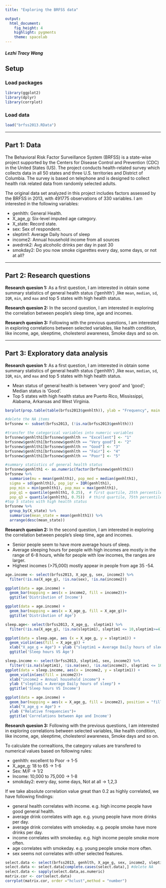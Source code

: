 ```yaml
---
title: "Exploring the BRFSS data"

output: 
  html_document: 
    fig_height: 4
    highlight: pygments
    theme: spacelab
---
```

#### *Lezhi Tracy Wang*

## Setup

### Load packages

```r
library(ggplot2)
library(dplyr)
library(corrplot)
```

### Load data


```r
load("brfss2013.RData")
```

* * *

## Part 1: Data
The Behavioral Risk Factor Surveillance System (BRFSS) is a state-wise project supported by the Centers for Disease Control and Prevention (CDC) in the United States (US). The project conducts health-related survey which collects data in all 50 states and three U.S. territories and District of Columbia. The survey is based on telephone and is designed to collect health risk related data from randomly selected adults.

The original data set analyzed in this project includes factors assessed by the BRFSS in 2013, with 491775 observations of 330 variables. I am interested in the following variables:

- genhlth: General Health.
- X_age_g: Six-level imputed age category. 
- X_state: Record state.
- sex: Sex of respondent.
- sleptim1: Average Daily hours of sleep
- income2: Annual household income from all sources
- avedrnk2: Avg alcoholic drinks per day in past 30 
- smokday2: Do you now smoke cigarettes every day, some days, or not at all? 

* * *

## Part 2: Research questions

**Research quesion 1:**
As a first question, I am interested in obtain some summary statistics of general health status ('genhlth') ,like `mean`, `median`, `sd`, `IQR`, `min`, and `max` and top 5 states with high health status. 

**Research quesion 2:**
In the second question, I am interested in exploring the correlation between people's sleep time, age and incomes.

**Research quesion 3:**
Following with the previous questions, I am interested in exploring correlations between selected variables, like health condition, like income, age, sleeptime, cholesterol awareness, Smoke days and so on.

* * *

## Part 3: Exploratory data analysis

**Research quesion 1:**
As a first question, I am interested in obtain some summary statistics of general health status ('genhlth') ,like `mean`, `median`, `sd`, `IQR`, `min`, and `max` and top 5 states with high health status. 

-  Mean status of general health is between 'very good' and 'good'; Median status is 'Good'.
-  Top 5 states with high health status are Puerto Rico, Mississippi, Alabama, Arkansas and West Virginia.

```r
barplot(prop.table(table(brfss2013$genhlth)), ylab = "Frequency", main = "Distribution of General Health Status")

#delete the NA items
brfssnew <- subset(brfss2013, (!is.na(brfss2013$genhlth)))

#transfer the categorical variables into numeric variables
brfssnew$genhlth1[brfssnew$genhlth == "Excellent"] <- "1"
brfssnew$genhlth1[brfssnew$genhlth == "Very good"] <- "2"
brfssnew$genhlth1[brfssnew$genhlth == "Good"] <- "3"
brfssnew$genhlth1[brfssnew$genhlth == "Fair"] <- "4"
brfssnew$genhlth1[brfssnew$genhlth == "Poor"] <- "5"

#summary statistics of general health status
brfssnew$genhlth1 <- as.numeric(factor(brfssnew$genhlth1))
brfssnew %>%
  summarise(mu = mean(genhlth1), pop_med = median(genhlth1),
  sigma = sd(genhlth1), pop_iqr = IQR(genhlth1),
  pop_min = min(genhlth1), pop_max = max(genhlth1),
  pop_q1 = quantile(genhlth1, 0.25),  # first quartile, 25th percentile
  pop_q3 = quantile(genhlth1, 0.75))  # third quartile, 75th percentile
#top 5 states with high health status
brfssnew %>%
  group_by(X_state) %>%
  summarise(mean_state = mean(genhlth1)) %>%
  arrange(desc(mean_state))

```



**Research quesion 2:**
In the second question, I am interested in exploring the correlation between people's sleep time, age and incomes.

- Senior people seem to have more average hours of sleep.
- Average sleeping hours for people with high incomes are mostly in the range of 6-8 hours, while for people with low incomes, the ranges are larger. 
- Highest incomes (>75,000) mostly appear in people from age 35 -54.


```r
age.income <- select(brfss2013, X_age_g, sex, income2) %>%
  filter(!is.na(X_age_g), !is.na(sex), !is.na(income2))

ggplot(data = age.income) + 
  geom_bar(mapping = aes(x = income2, fill = income2))+
  ggtitle('Distribution of Income') 

ggplot(data = age.income) + 
  geom_bar(mapping = aes(x = X_age_g, fill = X_age_g))+
  ggtitle('Distribution of Age') 

sleep.age<- select(brfss2013, X_age_g,  sleptim1) %>%
  filter(!is.na(X_age_g), !is.na(sleptim1), sleptim1 <= 10,sleptim1>=4)

ggplot(data = sleep.age, aes (x = X_age_g, y = sleptim1)) + 
  geom_violin(aes(fill = X_age_g)) +
  xlab("X_age_g = Age") + ylab ("sleptim1 = Average Daily hours of sleep")+
  ggtitle('Sleep hours VS Age') 

sleep.income <- select(brfss2013, sleptim1, sex, income2) %>%
  filter(!is.na(sleptim1), !is.na(sex), !is.na(income2), sleptim1 <= 10, sleptim1>=4)
ggplot(data = sleep.income, aes(x = income2, y = sleptim1)) + 
  geom_violin(aes(fill = income2))+
  xlab("income2 = Annual household income") + 
  ylab ("sleptim1 = Average Daily hours of sleep") +
  ggtitle('Sleep hours VS Income') 

ggplot(data = age.income) + 
  geom_bar(mapping = aes(x = X_age_g, fill = income2), position = "fill")+
  xlab("X_age_g = Age") + 
  ylab ("Relative frequencies")+
  ggtitle('Correlations between Age and Income') 
```



**Research quesion 3:**
Following with the previous questions, I am interested in exploring correlations between selected variables, like health condition, like income, age, sleeptime, cholesterol awareness, Smoke days and so on.

To calculate the correaltions, the category values are transfered to numerical values based on following rules:

- genhlth: excellent to Poor -> 1-5
- X_age_g: 18 to 65 -> 1-6
- Sex: M/F -> 1/2
- Income: 10,000 to 75,000 -> 1-8
- smokday2: every day, some days, Not at all  -> 1,2,3

If we take absolute correlation value great than 0.2 as highly correlated, we have following findings:

- general health correlates with income. e.g. high income people have good general health.
- average drink correlates with age. e.g. young people have more drinks per day. 
- average drink correlates with smokeday. e.g. people smoke have more drinks per day.
- income correlates with smokeday. e.g. high income people smoke more often.
- age correlates with smokeday. e.g. young people smoke more often.
- sex seems not correlates with other selected features.

```r
select.data <- select(brfss2013, genhlth, X_age_g, sex, income2, sleptim1, avedrnk2, smokday2)
select.data <- select.data[complete.cases(select.data),] #delete NA  
select.data <- sapply(select.data,as.numeric) 
matrix.cor <- cor(select.data)
corrplot(matrix.cor, order ="hclust",method = "number")
```

